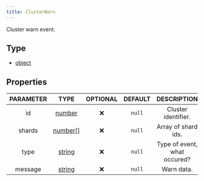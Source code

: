 ```yaml
---
title: ClusterWarn
---
```


Cluster warn event.

## Type
- [object](https://developer.mozilla.org/en-US/docs/Web/JavaScript/Reference/Global_Objects/Object)

## Properties

| PARAMETER | TYPE | OPTIONAL | DEFAULT | DESCRIPTION |
| :-------: | :--: | :------: | :-----: | :---------: |
| id | [number](https://developer.mozilla.org/en-US/docs/Web/JavaScript/Reference/Global_Objects/Number) |  ❌   | `null`  | Cluster identifier. |
| shards | [number[]](https://developer.mozilla.org/en-US/docs/Web/JavaScript/Reference/Global_Objects/Number) |  ❌   | `null`  | Array of shard ids. |
| type | [string](https://developer.mozilla.org/en-US/docs/Web/JavaScript/Reference/Global_Objects/String) |  ❌   | `null`  | Type of event, what occured? |
| message | [string](https://developer.mozilla.org/en-US/docs/Web/JavaScript/Reference/Global_Objects/String) |  ❌   | `null`  | Warn data. |